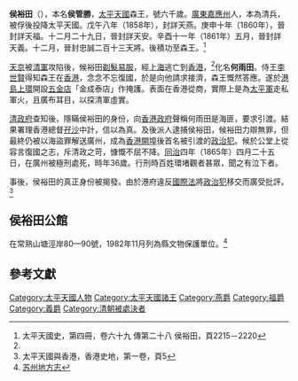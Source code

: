 '''侯裕田'''（{{bd|1829年||1865年|}}），本名'''侯管勝'''，[[太平天國|太平天國]]森王，號六千歲。[[廣東|廣東]][[嘉應州|嘉應州]]人，本為清兵，被俘後投降太平天國。戊午八年（1858年），封詳天燕。庚申十年（1860年），晉封詳天福。十二月二十九日，晉封詳天安。辛酉十一年（1861年）五月，晉封詳天義。十二月，晉封忠誠二百十三天將。後積功至森王。<ref name="太平天國史">太平天國史，第四冊，卷六十九 傳第二十八 侯裕田，頁2215－2220 </ref>

[[天京|天京]]被[[清軍|清軍]]攻陷後，候裕田[[剃髮易服|剃髮易服]]，經[[上海|上海]]逃亡到[[香港|香港]]，<ref name="太平天國史"/>化名'''何雨田'''。侍王[[李世賢|李世賢]]得知森王在[[香港|香港]]，念念不忘復國，於是向他請求接濟，森王慨然答應。遂於[[港島|港島]][[上環|上環]]開設[[五金店|五金店]]「金成泰店」作掩護。表面在香港從商，實際上是為[[太平軍|太平軍]]走私軍火，且廣布耳目，以探清軍虛實。

[[清政府|清政府]]查知後，隱瞞侯裕田的身份，向[[港英政府|香港政府]]聲稱何雨田是海匪，要求引渡。結果署理香港總督[[孖沙|孖沙]]中計，信以為真。及後派人逮捕侯裕田，候裕田力辯無罪，但最終仍被以海盜罪解送廣州，成為[[香港開埠|香港開埠]]後首名被引渡的[[政治犯|政治犯]]。候於公堂上從容言復國之志，斥清政之苛，慷慨不屈不降。[[同治|同治]]四年（1865年）四月二十五日，在廣州被極刑處死，時年36歲。行刑時百姓環堵觀者甚眾，聞之有泣下者。

事後，侯裕田的真正身份被揭發。由於港府違反[[國際法|國際法]]將[[政治犯|政治犯]]移交而廣受批評。<ref>太平天國與香港，香港史地，第一卷，頁5</ref>

==侯裕田公館==
在常熟山塘涇岸80—90號，1982年11月列為縣文物保護單位。<ref>[http://www.dfzb.suzhou.gov.cn/zsbl/1594827.htm 苏州地方志]{{dead link|date=2017年11月 |bot=InternetArchiveBot |fix-attempted=yes }}</ref>

==參考文獻==
{{reflist}}

[[Category:太平天國人物|Category:太平天國人物]]
[[Category:太平天國諸王|Category:太平天國諸王]]
[[Category:燕爵|Category:燕爵]]
[[Category:福爵|Category:福爵]]
[[Category:義爵|Category:義爵]]
[[Category:清朝被處決者|Category:清朝被處決者]]